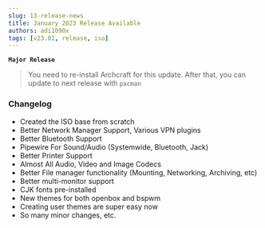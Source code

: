 ```yaml
---
slug: 13-release-news
title: January 2023 Release Available
authors: adi1090x
tags: [v23.01, release, iso]
---
```


**`Major Release`**

> You need to re-install Archcraft for this update. After that, you can update to next release with `pacman`

<!--truncate-->

### Changelog

- Created the ISO base from scratch
- Better Network Manager Support, Various VPN plugins
- Better Bluetooth Support
- Pipewire For Sound/Audio (Systemwide, Bluetooth, Jack)
- Better Printer Support
- Almost All Audio, Video and Image Codecs
- Better File manager functionality (Mounting, Networking, Archiving, etc)
- Better multi-monitor support
- CJK fonts pre-installed
- New themes for both openbox and bspwm
- Creating user themes are super easy now
- So many minor changes, etc.
